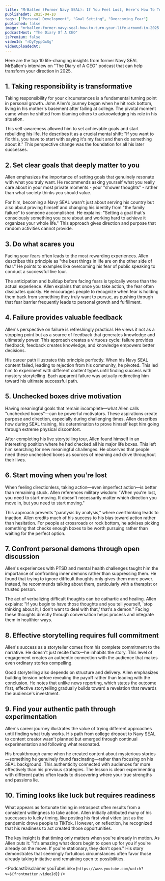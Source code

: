 ```yaml
---
title: "MrBallen (Former Navy SEAL): If You Feel Lost, Here's How To Turn Your Life Around In 2025!"
publishedAt: 2025-04-10
tags: ["Personal Development", "Goal Setting", "Overcoming Fear"]
published: false
image: "mrballen-former-navy-seal-how-to-turn-your-life-around-in-2025.jpg"
podcastHost: "The Diary Of A CEO"
isPremium: false
videoId: "rDyTyppGxSg"
videoUploadedAt:
---
```



<PodcastSummaryPageLayout frontmatter={frontmatter}>
Here are the top 10 life-changing insights from former Navy SEAL MrBallen's interview on "The Diary of A CEO" podcast that can help transform your direction in 2025.

## 1. Taking responsibility is transformative

Taking responsibility for your circumstances is a fundamental turning point in personal growth. John Allen's journey began when he hit rock bottom, living in his mother's basement after failing at college. The pivotal moment came when he shifted from blaming others to acknowledging his role in his situation.

This self-awareness allowed him to set achievable goals and start rebuilding his life. He describes it as a crucial mental shift: "If you want to fix this, you have to start with saying it's my fault and then do something about it." This perspective change was the foundation for all his later successes.

## 2. Set clear goals that deeply matter to you

Allen emphasizes the importance of setting goals that genuinely resonate with what you truly want. He recommends asking yourself what you really care about in your most private moments - your "shower thoughts" - rather than what society thinks you should value.

For him, becoming a Navy SEAL wasn't just about serving his country but also about proving himself and changing his identity from "the family failure" to someone accomplished. He explains: "Setting a goal that's consciously something you care about and working hard to achieve it organizes your whole life." This approach gives direction and purpose that random activities cannot provide.

## 3. Do what scares you

Facing your fears often leads to the most rewarding experiences. Allen describes this principle as "the best things in life are on the other side of fear." He points to examples like overcoming his fear of public speaking to conduct a successful live tour.

The anticipation and buildup before facing fears is typically worse than the actual experience. Allen explains that once you take action, the fear often dissipates quickly. He encourages people to recognize when fear is holding them back from something they truly want to pursue, as pushing through that fear barrier frequently leads to personal growth and fulfillment.

## 4. Failure provides valuable feedback

Allen's perspective on failure is refreshingly practical. He views it not as a stopping point but as a source of feedback that generates knowledge and ultimately power. This approach creates a virtuous cycle: failure provides feedback, feedback creates knowledge, and knowledge empowers better decisions.

His career path illustrates this principle perfectly. When his Navy SEAL content failed, leading to rejection from his community, he pivoted. This led him to experiment with different content types until finding success with mystery storytelling. Each apparent failure was actually redirecting him toward his ultimate successful path.

## 5. Unchecked boxes drive motivation

Having meaningful goals that remain incomplete—what Allen calls "unchecked boxes"—can be powerful motivators. These aspirations create purpose and direction, especially during challenging times. Allen describes how during SEAL training, his determination to prove himself kept him going through extreme physical discomfort.

After completing his live storytelling tour, Allen found himself in an interesting position where he had checked all his major life boxes. This left him searching for new meaningful challenges. He observes that people need these unchecked boxes as sources of meaning and drive throughout their lives.

## 6. Start moving when you're lost

When feeling directionless, taking action—even imperfect action—is better than remaining stuck. Allen references military wisdom: "When you're lost, you need to start moving. It doesn't necessarily matter which direction you move in, but you need to start moving."

This approach prevents "paralysis by analysis," where overthinking leads to inaction. Allen credits much of his success to his bias toward action rather than hesitation. For people at crossroads or rock bottom, he advises picking something that checks enough boxes to be worth pursuing rather than waiting for the perfect option.

## 7. Confront personal demons through open discussion

Allen's experiences with PTSD and mental health challenges taught him the importance of confronting inner demons rather than suppressing them. He found that trying to ignore difficult thoughts only gives them more power. Instead, he recommends talking about them, particularly with a therapist or trusted person.

The act of verbalizing difficult thoughts can be cathartic and healing. Allen explains: "If you begin to have those thoughts and you tell yourself, 'stop thinking about it, I don't want to deal with that,' that's a demon." Facing these thoughts directly through conversation helps process and integrate them in healthier ways.

## 8. Effective storytelling requires full commitment

Allen's success as a storyteller comes from his complete commitment to the narrative. He doesn't just recite facts—he inhabits the story. This level of engagement creates an authentic connection with the audience that makes even ordinary stories compelling.

Good storytelling also depends on structure and delivery. Allen emphasizes building tension before revealing the payoff rather than leading with the conclusion. He notes that unlike news reporting, which states the outcome first, effective storytelling gradually builds toward a revelation that rewards the audience's investment.

## 9. Find your authentic path through experimentation

Allen's career journey illustrates the value of trying different approaches until finding what truly works. His path from college dropout to Navy SEAL to content creator wasn't planned but emerged through continual experimentation and following what resonated.

His breakthrough came when he created content about mysterious stories—something he genuinely found fascinating—rather than focusing on his SEAL background. This authenticity connected with audiences far more effectively than his previous strategies. The lesson is clear: experimenting with different paths often leads to discovering where your true strengths and passions lie.

## 10. Timing looks like luck but requires readiness

What appears as fortunate timing in retrospect often results from a consistent willingness to take action. Allen initially attributed many of his successes to lucky timing, like posting his first viral video just as the pandemic drove people to TikTok. However, on reflection, he recognized that his readiness to act created those opportunities.

The key insight is that timing only matters when you're already in motion. As Allen puts it: "It's amazing what doors begin to open up for you if you're already on the move. If you're stationary, they don't open." His story demonstrates that seemingly fortuitous circumstances often favor those already taking initiative and remaining open to possibilities.

<PodcastDisclaimer
  youTubeLink={`https://www.youtube.com/watch?v=${frontmatter.videoId}`}
/>

</PodcastSummaryPageLayout>
